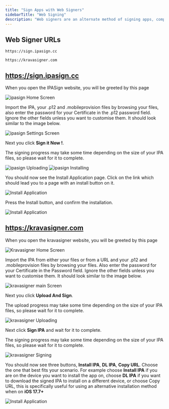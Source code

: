 ```yaml
---
title: "Sign Apps with Web Signers"
sidebarTitle: "Web Signing"
description: "Web signers are an alternate method of signing apps, completely from your web browser!"
---
```


## Web Signer URLs

```
https://sign.ipasign.cc 
```
```
https://kravasigner.com
```

## https://sign.ipasign.cc

When you open the IPASign website, you will be greeted by this page

![ipasign Home Screen](/Images/ipasign/home.jpeg)

Import the IPA, your .p12 and .mobileprovision files by browsing your files, also enter the password for your Certificate in the .p12 password field. Ignore the other fields unless you want to customise them. It should look similar to the image below.

![ipasign Settings Screen](/Images/ipasign/enter.jpeg)

Next you click **Sign it Now !**.

The signing progress may take some time depending on the size of your IPA files, so please wait for it to complete.

![ipasign Uploading](/Images/ipasign/uploading.jpeg)
![ipasign Installing](/Images/ipasign/processing.jpeg)

You should now see the Install Application page. Click on the link which should lead you to a page with an install button on it.

![Install Application](/Images/ipasign/install_page.jpeg)

Press the Install button, and confirm the installation.

![Install Application](/Images/ipasign/install.jpeg)

## https://kravasigner.com

When you open the kravasigner website, you will be greeted by this page

![Kravasigner Home Screen](/Images/kravasigner/home.jpeg)

Import the IPA from either your files or from a URL and your .p12 and .mobileprovision files by browsing your files. Also enter the password for your Certificate in the Password field. Ignore the other fields unless you want to customise them. It should look similar to the image below.

![kravasigner main Screen](/Images/kravasigner/enter.jpeg)

Next you click **Upload And Sign**.

The upload progress may take some time depending on the size of your IPA files, so please wait for it to complete.

![kravasigner Uploading](/Images/kravasigner/upload.jpeg)

Next click **Sign IPA** and wait for it to complete.

The signing progress may take some time depending on the size of your IPA files, so please wait for it to complete.

![kravasigner Signing](/Images/kravasigner/sign.jpeg)

You should now see three buttons, **Install IPA**, **DL IPA**, **Copy URL**. Choose the one that best fits your scenario. For example choose **Install IPA** if you are on the device you want to install the app on, choose **DL IPA** if you want to download the signed IPA to install on a different device, or choose Copy URL, this is specifically useful for using an alternative installation method when on **iOS 17.7+**

![Install Application](/Images/kravasigner/install.jpeg)

